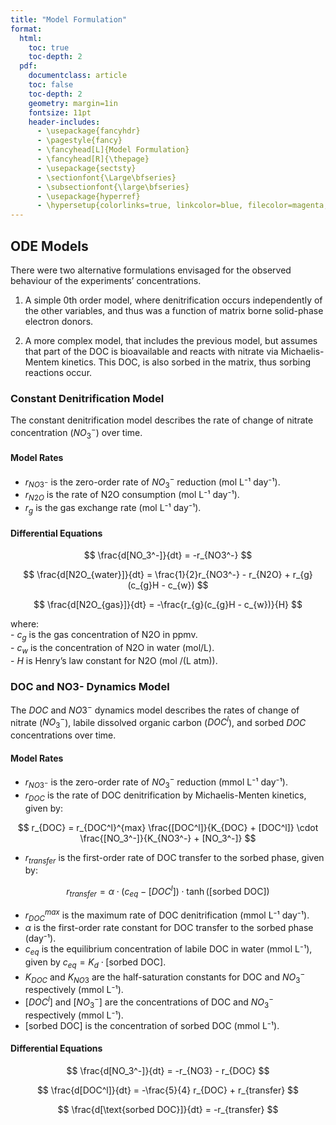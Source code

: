 ```yaml
---
title: "Model Formulation"
format:
  html:
    toc: true
    toc-depth: 2
  pdf:
    documentclass: article
    toc: false
    toc-depth: 2
    geometry: margin=1in
    fontsize: 11pt
    header-includes:
      - \usepackage{fancyhdr}
      - \pagestyle{fancy}
      - \fancyhead[L]{Model Formulation}
      - \fancyhead[R]{\thepage}
      - \usepackage{sectsty}
      - \sectionfont{\Large\bfseries}
      - \subsectionfont{\large\bfseries}
      - \usepackage{hyperref}
      - \hypersetup{colorlinks=true, linkcolor=blue, filecolor=magenta, urlcolor=cyan}
---
```


## ODE Models

There were two alternative formulations envisaged for the observed behaviour of the experiments' concentrations.

1. A simple 0th order model, where denitrification occurs independently of the other variables, and thus was a function of matrix borne solid-phase electron donors.

2. A more complex model, that includes the previous model, but assumes that part of the DOC is bioavailable and reacts with nitrate via Michaelis-Mentem kinetics. This DOC, is also sorbed in the matrix, thus sorbing reactions occur.

### Constant Denitrification Model

The constant denitrification model describes the rate of change of nitrate concentration ($NO_3^-$) over time.

#### Model Rates

- $r_{NO3^-}$ is the zero-order rate of $NO_3^-$ reduction (mol L⁻¹ day⁻¹).  
- $r_{N2O}$ is the rate of N2O consumption (mol L⁻¹ day⁻¹).  
- $r_{g}$ is the gas exchange rate (mol L⁻¹ day⁻¹).  

#### Differential Equations

$$
\frac{d[NO_3^-]}{dt} = -r_{NO3^-}
$$

$$
\frac{d[N2O_{water}]}{dt} = \frac{1}{2}r_{NO3^-} - r_{N2O} + r_{g}(c_{g}H - c_{w})
$$

$$
\frac{d[N2O_{gas}]}{dt} = -\frac{r_{g}(c_{g}H - c_{w})}{H}
$$

where:  
- $c_{g}$ is the gas concentration of N2O in ppmv.  
- $c_{w}$ is the concentration of N2O in water (mol/L).  
- $H$ is Henry's law constant for N2O (mol /(L atm)).  

### DOC and NO3- Dynamics Model

The $DOC$ and $NO3^-$ dynamics model describes the rates of change of nitrate ($NO_3^-$), labile dissolved organic carbon ($DOC^l$), and sorbed $DOC$ concentrations over time.

#### Model Rates

- $r_{NO3^-}$ is the zero-order rate of $NO_3^-$ reduction (mmol L⁻¹ day⁻¹).
- $r_{DOC}$ is the rate of DOC denitrification by Michaelis-Menten kinetics, given by:

$$
r_{DOC} = r_{DOC^l}^{max} \frac{[DOC^l]}{K_{DOC} + [DOC^l]} \cdot \frac{[NO_3^-]}{K_{NO3^-} + [NO_3^-]}
$$

- $r_{transfer}$ is the first-order rate of DOC transfer to the sorbed phase, given by:

$$
r_{transfer} = \alpha \cdot (c_{eq} - [DOC^l]) \cdot \tanh([\text{sorbed DOC}])
$$

- $r_{DOC}^{max}$ is the maximum rate of DOC denitrification (mmol L⁻¹ day⁻¹).
- $\alpha$ is the first-order rate constant for DOC transfer to the sorbed phase (day⁻¹).
- $c_{eq}$ is the equilibrium concentration of labile DOC in water (mmol L⁻¹), given by $c_{eq} = K_d \cdot [\text{sorbed DOC}]$.
- $K_{DOC}$ and $K_{NO3}$ are the half-saturation constants for DOC and $NO_3^-$ respectively (mmol L⁻¹).
- $[DOC^l]$ and $[NO_3^-]$ are the concentrations of DOC and $NO_3^-$ respectively (mmol L⁻¹).
- $[\text{sorbed DOC}]$ is the concentration of sorbed DOC (mmol L⁻¹).

#### Differential Equations

$$
\frac{d[NO_3^-]}{dt} = -r_{NO3} - r_{DOC}
$$

$$
\frac{d[DOC^l]}{dt} = -\frac{5}{4} r_{DOC} + r_{transfer}
$$

$$
\frac{d[\text{sorbed DOC}]}{dt} = -r_{transfer}
$$
